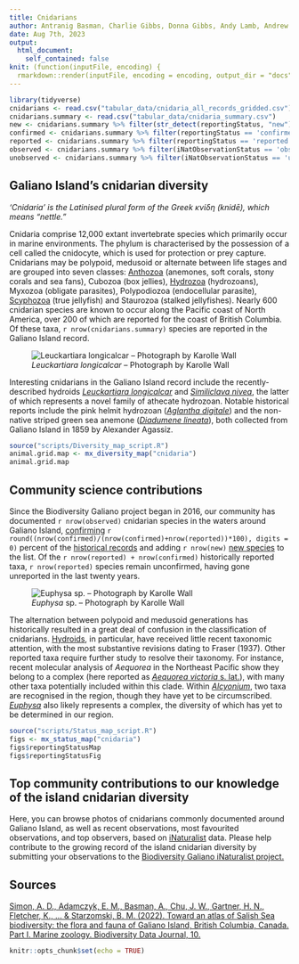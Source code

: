 ```yaml
---
title: Cnidarians
author: Antranig Basman, Charlie Gibbs, Donna Gibbs, Andy Lamb, Andrew Simon
date: Aug 7th, 2023
output: 
  html_document:
    self_contained: false
knit: (function(inputFile, encoding) {
  rmarkdown::render(inputFile, encoding = encoding, output_dir = "docs", output_options = list(copy_resources = TRUE)) })
---
```


```r
library(tidyverse)
cnidarians <- read.csv("tabular_data/cnidaria_all_records_gridded.csv")
cnidarians.summary <- read.csv("tabular_data/cnidaria_summary.csv")
new <- cnidarians.summary %>% filter(str_detect(reportingStatus, "new")) 
confirmed <- cnidarians.summary %>% filter(reportingStatus == 'confirmed') 
reported <- cnidarians.summary %>% filter(reportingStatus == 'reported') 
observed <- cnidarians.summary %>% filter(iNatObservationStatus == 'observed') 
unobserved <- cnidarians.summary %>% filter(iNatObservationStatus == 'unobserved') 
```

## Galiano Island's cnidarian diversity

*‘Cnidaria’ is the Latinised plural form of the Greek κνίδη (knidē), which means “nettle.”*

Cnidaria comprise 12,000 extant invertebrate species which primarily occur in marine environments. The phylum is characterised by the possession of a cell called the cnidocyte, which is used for protection or prey capture. Cnidarians may be polypoid, medusoid or alternate between life stages and are grouped into seven classes: [Anthozoa](#taxon:Anthozoa) (anemones, soft corals, stony corals and sea fans), Cubozoa (box jellies), [Hydrozoa](#taxon:Hydrozoa) (hydrozoans), Myxozoa (obligate parasites), Polypodiozoa (endocellular parasite), [Scyphozoa](#taxon:Scyphozoa) (true jellyfish) and Staurozoa (stalked jellyfishes). Nearly 600 cnidarian species are known to occur along the Pacific coast of North America, over 200 of which are reported for the coast of British Columbia. Of these taxa, `r nrow(cnidarians.summary)` species are reported in the Galiano Island record.

![*Leuckartiara longicalcar* – Photograph by Karolle Wall](media/Leuckartiara_longicalcar_Karolle_Wall.jpg)

Interesting cnidarians in the Galiano Island record include the recently-described hydroids [*Leuckartiara longicalcar*](#taxon:Leuckartiara longicalcar) and [*Similiclava nivea*](#taxon:Leuckartiara longicalcar), the latter of which represents a novel family of athecate hydrozoan. Notable historical reports include the pink helmit hydrozoan ([*Aglantha digitale*](#taxon:Aglantha digitale)) and the non-native striped green sea anemone ([*Diadumene lineata*](#taxon:Diadumene lineata)), both collected from Galiano Island in 1859 by Alexander Agassiz.

```r
source("scripts/Diversity_map_script.R")
animal.grid.map <- mx_diversity_map("cnidaria")
animal.grid.map
```

## Community science contributions

Since the Biodiversity Galiano project began in 2016, our community has documented `r nrow(observed)` cnidarian species in the waters around Galiano Island, [confirming](#region:confirmed) `r round((nrow(confirmed)/(nrow(confirmed)+nrow(reported))*100), digits = 0)` percent of the [historical records](#region:historical) and adding `r nrow(new)` [new species](#region:new) to the list. Of the `r nrow(reported) + nrow(confirmed)` historically reported taxa, `r nrow(reported)` species remain unconfirmed, having gone unreported in the last twenty years.

![*Euphysa* sp. – Photograph by Karolle Wall](media/Euphysa_Karolle_Wall.jpg)

The alternation between polypoid and medusoid generations has historically resulted in a great deal of confusion in the classification of cnidarians. [Hydroids](#taxon:Hydrozoa), in particular, have received little recent taxonomic attention, with the most substantive revisions dating to Fraser (1937). Other reported taxa require further study to resolve their taxonomy. For instance, recent molecular analysis of *Aequorea* in the Northeast Pacific show they belong to a complex (here reported as [*Aequorea victoria* s. lat.](#taxon:Aequorea victoria)), with many other taxa potentially included within this clade. Within [*Alcyonium*](#taxon:Alcyonium), two taxa are recognised in the region, though they have yet to be circumscribed. [*Euphysa*](#taxon:Euphysa) also likely represents a complex, the diversity of which has yet to be determined in our region.

```r
source("scripts/Status_map_script.R")
figs <- mx_status_map("cnidaria")
figs$reportingStatusMap
figs$reportingStatusFig
```

## Top community contributions to our knowledge of the island cnidarian diversity

Here, you can browse photos of cnidarians commonly documented around Galiano Island, as well as recent observations, most favourited observations, and top observers, based on [iNaturalist](http://inaturalist.org/) data. Please help contribute to the growing record of the island cnidarian diversity by submitting your observations to the [Biodiversity Galiano iNaturalist project.](http://inaturalist.org/projects/biodiversity-galiano-island) 

<span class="mxcw-nonLeafletPane mxcw-paneName-TopContributions html-widget leaflet"></span>

## Sources

[Simon, A. D., Adamczyk, E. M., Basman, A., Chu, J. W., Gartner, H. N., Fletcher, K., ... & Starzomski, B. M. (2022). Toward an atlas of Salish Sea biodiversity: the flora and fauna of Galiano Island, British Columbia, Canada. Part I. Marine zoology. Biodiversity Data Journal, 10.](https://bdj.pensoft.net/article/76050/)

```r
knitr::opts_chunk$set(echo = TRUE)
```
